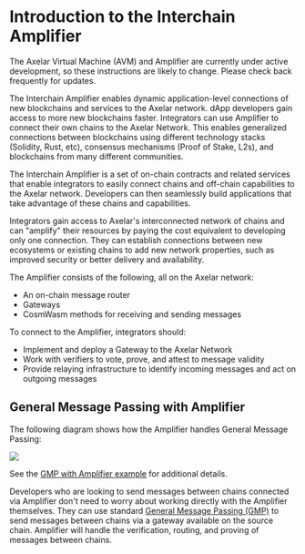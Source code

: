# Introduction to the Interchain Amplifier


<Callout>
The Axelar Virtual Machine (AVM) and Amplifier are currently under active development, so these instructions are likely to change. Please check back frequently for updates.
</Callout>

The Interchain Amplifier enables dynamic application-level connections of new blockchains and services to the Axelar network. dApp developers gain access to more new blockchains faster. Integrators can use Amplifier to connect their own chains to the Axelar Network. This enables generalized connections between blockchains using different technology stacks (Solidity, Rust, etc), consensus mechanisms (Proof of Stake, L2s), and blockchains from many different communities.

The Interchain Amplifier is a set of on-chain contracts and related services that enable integrators to easily connect chains and off-chain capabilities to the Axelar network. Developers can then seamlessly build applications that take advantage of these chains and capabilities.

Integrators gain access to Axelar's interconnected network of chains and can "amplify" their resources by paying the cost equivalent to developing only one connection. They can establish connections between new ecosystems or existing chains to add new network properties, such as improved security or better delivery and availability.

The Amplifier consists of the following, all on the Axelar network:

- An on-chain message router
- Gateways
- CosmWasm methods for receiving and sending messages

To connect to the Amplifier, integrators should:

- Implement and deploy a Gateway to the Axelar Network
- Work with verifiers to vote, prove, and attest to message validity
- Provide relaying infrastructure to identify incoming messages and act on outgoing messages

## General Message Passing with Amplifier

The following diagram shows how the Amplifier handles General Message Passing:

![](/images/amplifier-gmp-message-flow.png)

See the [GMP with Amplifier example](/dev/amplifier/gmp-example) for additional details.

Developers who are looking to send messages between chains connected via Amplifier don't need to worry about working directly with the Amplifier themselves. They can use standard [General Message Passing (GMP)](/dev/general-message-passing/overview) to send messages between chains via a gateway available on the source chain. Amplifier will handle the verification, routing, and proving of messages between chains.